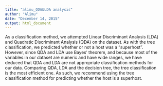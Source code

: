 ```yaml
---
title: "alimu_QDA&LDA analysis"
author: "Alimu"
date: "December 14, 2015"
output: html_document
---
```


As a classification method, we attempted Linear Discriminant Analysis (LDA) and Quadratic Discriminant Analysis (QDA) on the dataset. As with the tree classification, we predicted whether or not a host was a "superhost". However, since QDA and LDA use Bayes' theorem, and because most of the variables in our dataset are numeric and have wide ranges, we have deduced that QDA and LDA are not appropriate classification methods for our data. Comparing QDA, LDA and the decision tree, the tree classification is the most efficient one. As such, we recommend using the tree classification method for predicting whether the host is a superhost. 
